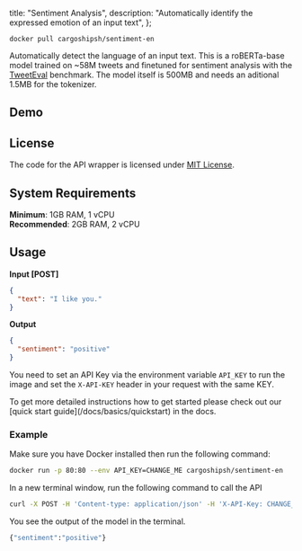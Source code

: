 
  title: "Sentiment Analysis",
  description: "Automatically identify the expressed emotion of an input text",
};

```
docker pull cargoshipsh/sentiment-en
```

Automatically detect the language of an input text. This is a roBERTa-base model trained on ~58M tweets and finetuned for sentiment analysis with the [TweetEval](https://github.com/cardiffnlp/tweeteval) benchmark. The model itself is 500MB and needs an aditional 1.5MB for the tokenizer.

## Demo

<SentimentEnDemo />

## License

The code for the API wrapper is licensed under [MIT License](https://opensource.org/license/mit/).

## System Requirements

**Minimum**: 1GB RAM, 1 vCPU<br/>
**Recommended**: 2GB RAM, 2 vCPU

## Usage

**Input [POST]**

```json
{
  "text": "I like you."
}
```

**Output**

```json
{
  "sentiment": "positive"
}
```

You need to set an API Key via the environment variable `API_KEY` to run the image and set the `X-API-KEY` header in your request with the same KEY.

<Callout type="note" title="Need a more detailed setup guide?">
  To get more detailed instructions how to get started please check out our [quick start
  guide](/docs/basics/quickstart) in the docs.
</Callout>

### Example

Make sure you have Docker installed then run the following command:

```bash
docker run -p 80:80 --env API_KEY=CHANGE_ME cargoshipsh/sentiment-en
```

In a new terminal window, run the following command to call the API

```bash
curl -X POST -H 'Content-type: application/json' -H 'X-API-Key: CHANGE_ME' --data '{"text":"I like you!"}' http://localhost:80
```

You see the output of the model in the terminal.

```bash
{"sentiment":"positive"}
```

<DiscordCTA />

